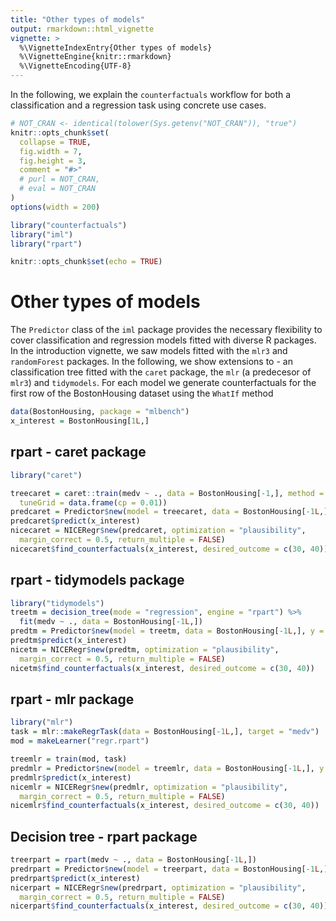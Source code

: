 ```yaml
---
title: "Other types of models"
output: rmarkdown::html_vignette
vignette: >
  %\VignetteIndexEntry{Other types of models}
  %\VignetteEngine{knitr::rmarkdown}
  %\VignetteEncoding{UTF-8}
---
```


In the following, we explain the `counterfactuals` workflow for both a classification and a regression task using
concrete use cases.

```r
# NOT_CRAN <- identical(tolower(Sys.getenv("NOT_CRAN")), "true")
knitr::opts_chunk$set(
  collapse = TRUE,
  fig.width = 7,
  fig.height = 3,
  comment = "#>"
  # purl = NOT_CRAN,
  # eval = NOT_CRAN
)
options(width = 200)
```

```r
library("counterfactuals")
library("iml")
library("rpart")
```


```r
knitr::opts_chunk$set(echo = TRUE)
```

# Other types of models

The `Predictor` class of the `iml` package provides the necessary flexibility 
to cover classification and regression models fitted with diverse R packages. 
In the introduction vignette, we saw models fitted with the `mlr3` and `randomForest` packages.
In the following, we show extensions to - an classification tree fitted with 
the `caret` package, the `mlr` (a predecesor of `mlr3`) and `tidymodels`. 
For each model we generate counterfactuals for the first row of the BostonHousing dataset 
using the `WhatIf` method 

```r
data(BostonHousing, package = "mlbench")
x_interest = BostonHousing[1L,]
```


## rpart - caret package
```r
library("caret")

treecaret = caret::train(medv ~ ., data = BostonHousing[-1,], method = "rpart", 
  tuneGrid = data.frame(cp = 0.01))
predcaret = Predictor$new(model = treecaret, data = BostonHousing[-1L,], y = "medv")
predcaret$predict(x_interest)
nicecaret = NICERegr$new(predcaret, optimization = "plausibility", 
  margin_correct = 0.5, return_multiple = FALSE)
nicecaret$find_counterfactuals(x_interest, desired_outcome = c(30, 40))
```

## rpart - tidymodels package
```r
library("tidymodels")
treetm = decision_tree(mode = "regression", engine = "rpart") %>% 
  fit(medv ~ ., data = BostonHousing[-1L,])
predtm = Predictor$new(model = treetm, data = BostonHousing[-1L,], y = "medv")
predtm$predict(x_interest)
nicetm = NICERegr$new(predtm, optimization = "plausibility", 
  margin_correct = 0.5, return_multiple = FALSE)
nicetm$find_counterfactuals(x_interest, desired_outcome = c(30, 40))
```

## rpart - mlr package
```r
library("mlr")
task = mlr::makeRegrTask(data = BostonHousing[-1L,], target = "medv")
mod = makeLearner("regr.rpart")

treemlr = train(mod, task)
predmlr = Predictor$new(model = treemlr, data = BostonHousing[-1L,], y = "medv")
predmlr$predict(x_interest)
nicemlr = NICERegr$new(predmlr, optimization = "plausibility", 
  margin_correct = 0.5, return_multiple = FALSE)
nicemlr$find_counterfactuals(x_interest, desired_outcome = c(30, 40))
```

## Decision tree - rpart package 
```r
treerpart = rpart(medv ~ ., data = BostonHousing[-1L,])
predrpart = Predictor$new(model = treerpart, data = BostonHousing[-1L,], y = "medv")
predrpart$predict(x_interest)
nicerpart = NICERegr$new(predrpart, optimization = "plausibility", 
  margin_correct = 0.5, return_multiple = FALSE)
nicerpart$find_counterfactuals(x_interest, desired_outcome = c(30, 40))
```

